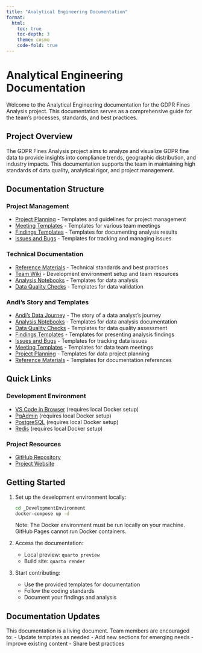 ```yaml
---
title: "Analytical Engineering Documentation"
format: 
  html:
    toc: true
    toc-depth: 3
    theme: cosmo
    code-fold: true
---
```


# Analytical Engineering Documentation

Welcome to the Analytical Engineering documentation for the GDPR Fines Analysis project. This documentation serves as a comprehensive guide for the team's processes, standards, and best practices.

## Project Overview

The GDPR Fines Analysis project aims to analyze and visualize GDPR fine data to provide insights into compliance trends, geographic distribution, and industry impacts. This documentation supports the team in maintaining high standards of data quality, analytical rigor, and project management.

## Documentation Structure

### Project Management
- [Project Planning](project_planning.qmd) - Templates and guidelines for project management
- [Meeting Templates](meeting_templates.qmd) - Templates for various team meetings
- [Findings Templates](findings_templates.qmd) - Templates for documenting analysis results
- [Issues and Bugs](issues_and_bugs.qmd) - Templates for tracking and managing issues

### Technical Documentation
- [Reference Materials](reference_materials.qmd) - Technical standards and best practices
- [Team Wiki](team_wiki.qmd) - Development environment setup and team resources
- [Analysis Notebooks](analysis_notebooks.qmd) - Templates for data analysis
- [Data Quality Checks](data_quality_checks.qmd) - Templates for data validation

### Andi's Story and Templates
- [Andi's Data Journey](AndiStory.html) - The story of a data analyst's journey
- [Analysis Notebooks](analysis_notebooks.html) - Templates for data analysis documentation
- [Data Quality Checks](data_quality_checks.html) - Templates for data quality assessment
- [Findings Templates](findings_templates.html) - Templates for presenting analysis findings
- [Issues and Bugs](issues_and_bugs.html) - Templates for tracking data issues
- [Meeting Templates](meeting_templates.html) - Templates for data team meetings
- [Project Planning](project_planning.html) - Templates for data project planning
- [Reference Materials](reference_materials.html) - Templates for documentation references

## Quick Links

### Development Environment
- [VS Code in Browser](http://localhost:8080) (requires local Docker setup)
- [PgAdmin](http://localhost:5050) (requires local Docker setup)
- [PostgreSQL](postgres://andi_user:andi_password@localhost:5432/gdpr_fines) (requires local Docker setup)
- [Redis](redis://localhost:6379) (requires local Docker setup)

### Project Resources
- [GitHub Repository](https://github.com/YavinOwens/What-is-a-Data-Analyst)
- [Project Website](https://yavinowens.github.io/What-is-a-Data-Analyst/)

## Getting Started

1. Set up the development environment locally:
   ```bash
   cd _DevelopmentEnvironment
   docker-compose up -d
   ```
   Note: The Docker environment must be run locally on your machine. GitHub Pages cannot run Docker containers.

2. Access the documentation:
   - Local preview: `quarto preview`
   - Build site: `quarto render`

3. Start contributing:
   - Use the provided templates for documentation
   - Follow the coding standards
   - Document your findings and analysis

## Documentation Updates

This documentation is a living document. Team members are encouraged to:
- Update templates as needed
- Add new sections for emerging needs
- Improve existing content
- Share best practices